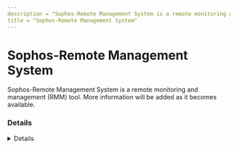 ---
description = "Sophos-Remote Management System is a remote monitoring and management (RMM) tool. More information will be added as it becomes available."
title = "Sophos-Remote Management System"
---



# Sophos-Remote Management System

Sophos-Remote Management System is a remote monitoring and management (RMM) tool. More information will be added as it becomes available.

### Details
<Details author={""}
         category={""}
         created={""}
         website={""}
         lastModified={"2024-02-09"}
         privileges={""}
         free={ false }
         verification={ false }
/>

#### Installation Paths
<Card code={ ["clientmrinit.exe", "mgntsvc.exe", "routernt.exe"] }/>





### Forensic Artifacts




#### Network Artifacts
<EuiSpacer size="xl"/>
<NetworkArtifactsTable data={ [{"Description": "Known remote domains", "Domains": ["*.sophos.com", "*.sophosupd.com", "*.sophosupd.net", "community.sophos.com/on-premise-endpoint/f/sophos-endpoint-software/5725/sophos-remote-management-system"], "Ports": []}] }/>




### Detections
- Detects potential network activity of Sophos-Remote Management System RMM tool
  - [Sigma Rule](https://github.com/magicsword-io/LOLRMM/blob/main/detections/sigma/sophos-remote_management_system_network_sigma.yml)
- Detects potential processes activity of Sophos-Remote Management System RMM tool
  - [Sigma Rule](https://github.com/magicsword-io/LOLRMM/blob/main/detections/sigma/sophos-remote_management_system_processes_sigma.yml)

### References
- [community.sophos.com/on-premise-endpoint/f/sophos-endpoint-software/5725/sophos-remote-management-system](community.sophos.com/on-premise-endpoint/f/sophos-endpoint-software/5725/sophos-remote-management-system)

